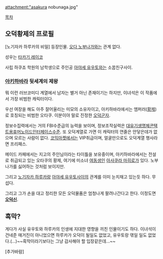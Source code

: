 attachment:"asakura nobunaga.jpg"

[[목차]]

== 오덕황제의 프로필 ==

[노기자카 하루카의 비밀] 등장인물. [[오다 노부나가]]와는 관계 없다.

성우는 [[타카기 레이코]]

사립 하쿠죠 학원의 남학생으로 주인공 [[아야세 유우토]]와는 소꿉친구사이. 

=== '''[[아키하바라]] 뒷세계의 제왕''' ===

뭐 이런 러브코미디 계열에서 남자는 별거 아닌 존재이기는 하지만, 이녀석은 이 작품에서 가장 비범한 캐릭터이다.

우선 여장을 해도 아주 잘어울리는 미모의 소유자이고, 아키하바라에서는 엠퍼러([[황제]])로 호칭되는 비범한 오타쿠. 이분이야 말로 진정한 [[오덕군자]].

정보수집력에서는 거의 FBI수준급의 능력을 보이며, 정보조작실력은 [[대유기생명체콘택트용휴머노이드인터페이스]]수준. 또 오덕계열로 가면 이 캐릭터의 연줄은 안닿은데가 없으며 모르는 사람이 없다. [[코믹마켓]]에서는 VIP취급이며, 얼굴만으로도 오덕계열 행사라면 프리패스. 

메이드 카페에서는 지고의 주인님이라는 타이틀을 보유중이며, 아키하바라에서는 전설로 취급되고 있는 오타쿠의 황제, 여기에 미소녀 [[여동생]]인 [[아사쿠라 마히로]]가 있다. 노부나가를 싫어하는 것처럼 보이지만.

그리고 [[노기자카 하루카]]랑 [[아야세 유우토]]사이의 관계를 이미 눈치채고 있는듯 하다. 무섭다.

그리고 그가 손을 대고 정리한 모든 오덕물품은 엄청나게 팔려나간다고 한다. 이정도면 '''[[오덕]][[신]]'''.

== 흑막? ==

게다가 사실 유우토와 하루카의 인생에 지대한 영향을 끼친 인물이기도 하다. 이녀석이 건네준 매거진이 아니었으면 하루카가 오덕이 될일도 없었고, 유우토랑 엮일 일도 없었다.(...)~~흑막이라기보다는 그냥 감사해야 할 입장같은데...~~

[추가바람]
